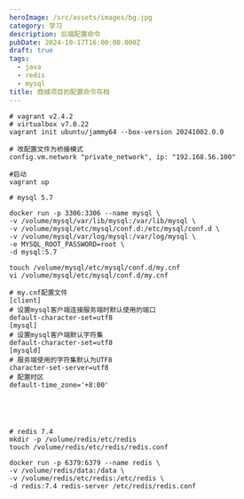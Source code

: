 ```yaml
---
heroImage: /src/assets/images/bg.jpg
category: 学习
description: 后端配置命令
pubDate: 2024-10-17T16:00:00.000Z
draft: true
tags:
  - java
  - redis
  - mysql
title: 商城项目的配置命令存档
---
```


```shell
# vagrant v2.4.2
# virtualbox v7.0.22
vagrant init ubuntu/jammy64 --box-version 20241002.0.0

# 改配置文件为桥接模式
config.vm.network "private_network", ip: "192.168.56.100"

#启动
vagrant up
```

```shell
# mysql 5.7

docker run -p 3306:3306 --name mysql \
-v /volume/mysql/var/lib/mysql:/var/lib/mysql \
-v /volume/mysql/etc/mysql/conf.d:/etc/mysql/conf.d \
-v /volume/mysql/var/log/mysql:/var/log/mysql \
-e MYSQL_ROOT_PASSWORD=root \
-d mysql:5.7

touch /volume/mysql/etc/mysql/conf.d/my.cnf
vi /volume/mysql/etc/mysql/conf.d/my.cnf

# my.cnf配置文件
[client]
# 设置mysql客户端连接服务端时默认使用的端口
default-character-set=utf8
[mysql]
# 设置mysql客户端默认字符集
default-character-set=utf8
[mysqld]
# 服务端使用的字符集默认为UTF8
character-set-server=utf8
# 配置时区
default-time_zone='+8:00'





```

```shell
# redis 7.4
mkdir -p /volume/redis/etc/redis
touch /volume/redis/etc/redis/redis.conf

docker run -p 6379:6379 --name redis \
-v /volume/redis/data:/data \
-v /volume/redis/etc/redis:/etc/redis \
-d redis:7.4 redis-server /etc/redis/redis.conf
```
